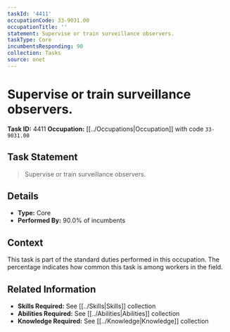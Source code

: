 ```yaml
---
taskId: '4411'
occupationCode: 33-9031.00
occupationTitle: ''
statement: Supervise or train surveillance observers.
taskType: Core
incumbentsResponding: 90
collection: Tasks
source: onet
---
```

# Supervise or train surveillance observers.

**Task ID:** 4411
**Occupation:** [[../Occupations|Occupation]] with code `33-9031.00`

## Task Statement

> Supervise or train surveillance observers.

## Details

- **Type:** Core
- **Performed By:** 90.0% of incumbents

## Context

This task is part of the standard duties performed in this occupation. The percentage indicates how common this task is among workers in the field.

## Related Information

- **Skills Required:** See [[../Skills|Skills]] collection
- **Abilities Required:** See [[../Abilities|Abilities]] collection
- **Knowledge Required:** See [[../Knowledge|Knowledge]] collection
